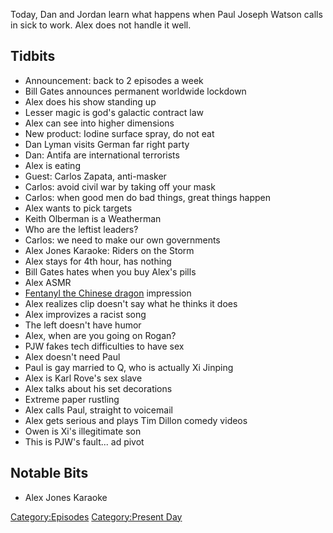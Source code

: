 {{DEFAULTSORT:
    #_EPISODE_0492:October 13, 2020
}}{{Episode
    | title           = October 13, 2020
    | caption         = Listen to this episode on [https://knowledgefight.libsyn.com/492-october-13-2020 Libsyn] [https://open.spotify.com/episode/37wK9B5tQEPTBf2Y9SHaoo Spotify]
    | episodeNumber   = 492
    | length          = 01:11:33
    | airDate         = October 15, 2020
    | coverageDate    = October 13, 2020
    | episodeType     = [[:Category:Present Day|Present Day]]
    | appearance      = [[Bill Gates]], [[Dan Lyman]], [[Carlos Zapata]], [[Keith Olberman]], [[Paul Joseph Watson]], [[Xi Jinping]], [[Karl Rove]], [[Tim Dillon]]
    | beverage        = Aura Bora Basil Berry; Aura Bora Watermelon Peppermint; Dram Black Tea Cardamom; Aura Bora Cactus Rose; Aura Bora Lemongrass Coconut
    | previousEpisode = [[491: October 12, 2020]]
    | nextEpisode     = [[493: February 16, 2016]]
}}

{{Stub}}

Today, Dan and Jordan learn what happens when Paul Joseph Watson calls in sick to work.  Alex does not handle it well.

==Tidbits==

*Announcement: back to 2 episodes a week
*Bill Gates announces permanent worldwide lockdown
*Alex does his show standing up
*Lesser magic is god's galactic contract law
*Alex can see into higher dimensions
*New product: Iodine surface spray, do not eat
*Dan Lyman visits German far right party
*Dan: Antifa are international terrorists
*Alex is eating
*Guest: Carlos Zapata, anti-masker
*Carlos: avoid civil war by taking off your mask
*Carlos: when good men do bad things, great things happen
*Alex wants to pick targets
*Keith Olberman is a Weatherman
*Who are the leftist leaders?
*Carlos: we need to make our own governments
*Alex Jones Karaoke: Riders on the Storm
*Alex stays for 4th hour, has nothing
*Bill Gates hates when you buy Alex's pills
*Alex ASMR
*[[Fentanyl the Chinese dragon]] impression
*Alex realizes clip doesn't say what he thinks it does
*Alex improvizes a racist song
*The left doesn't have humor
*Alex, when are you going on Rogan?
*PJW fakes tech difficulties to have sex
*Alex doesn't need Paul
*Paul is gay married to Q, who is actually Xi Jinping
*Alex is Karl Rove's sex slave
*Alex talks about his set decorations
*Extreme paper rustling
*Alex calls Paul, straight to voicemail
*Alex gets serious and plays Tim Dillon comedy videos
*Owen is Xi's illegitimate son
*This is PJW's fault... ad pivot

==Notable Bits==

*Alex Jones Karaoke

[[Category:Episodes]]
[[Category:Present Day]]
